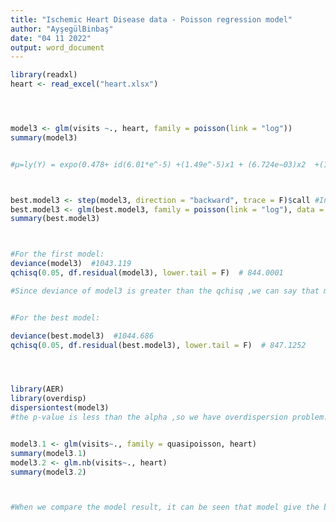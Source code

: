 ---
title: "Ischemic Heart Disease data - Poisson regression model"
author: "AyşegülBinbaş"
date: "04 11 2022"
output: word_document
---


```{r}

library(readxl)
heart <- read_excel("heart.xlsx")




model3 <- glm(visits ~., heart, family = poisson(link = "log"))
summary(model3)


#µ=ly(Y) = expo(0.478+ id(6.01*e^-5) +(1.49e^-5)x1 + (6.724e−03)x2  +(1.81e−01)x3 + (1.02e−02)x4 + (1.93e−01)x5 + (6.19e−02)x6 − (9.2e−04)x7 + (3.48e−04)x8)



best.model3 <- step(model3, direction = "backward", trace = F)$call #In order to get best model
best.model3 <- glm(best.model3, family = poisson(link = "log"), data = heart)
summary(best.model3)



#For the first model:
deviance(model3)  #1043.119
qchisq(0.05, df.residual(model3), lower.tail = F)  # 844.0001

#Since deviance of model3 is greater than the qchisq ,we can say that model is not good fit.


#For the best model:

deviance(best.model3)  #1044.686
qchisq(0.05, df.residual(best.model3), lower.tail = F)  # 847.1252




library(AER)
library(overdisp)
dispersiontest(model3)
#the p-value is less than the alpha ,so we have overdispersion problem.


model3.1 <- glm(visits~., family = quasipoisson, heart)
summary(model3.1)
model3.2 <- glm.nb(visits~., heart)
summary(model3.2)



#When we compare the model result, it can be seen that model give the best result negative binomial.




```

